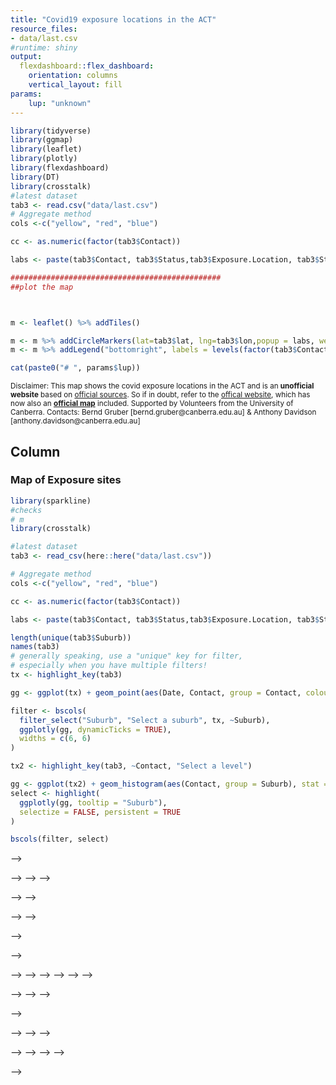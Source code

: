 ```yaml
---
title: "Covid19 exposure locations in the ACT"
resource_files:
- data/last.csv
#runtime: shiny
output:
  flexdashboard::flex_dashboard:
    orientation: columns
    vertical_layout: fill
params:
    lup: "unknown"
---
```


```r
library(tidyverse)
library(ggmap)
library(leaflet)
library(plotly)
library(flexdashboard)
library(DT)
library(crosstalk)
#latest dataset
tab3 <- read.csv("data/last.csv")
# Aggregate method
cols <-c("yellow", "red", "blue")

cc <- as.numeric(factor(tab3$Contact))

labs <- paste(tab3$Contact, tab3$Status,tab3$Exposure.Location, tab3$Street, tab3$Suburb, tab3$Date,tab3$Arrival.Time, tab3$Departure.Time, tab3$doubles, sep="<br/>") 

###############################################
##plot the map



m <- leaflet() %>% addTiles()

m <- m %>% addCircleMarkers(lat=tab3$lat, lng=tab3$lon,popup = labs, weight=0.5, color = cols[cc], radius = 5 , fillOpacity = 0.8) 
m <- m %>% addLegend("bottomright", labels = levels(factor(tab3$Contact)), colors = cols)
```

```r

cat(paste0("# ", params$lup))

```

<sup>Disclaimer: This map shows the covid exposure locations in the ACT and is an **unofficial website** based on [official sources](https://www.covid19.act.gov.au/act-status-and-response/act-covid-19-exposure-locations). So if in doubt, refer to the [offical website](https://www.covid19.act.gov.au/act-status-and-response/act-covid-19-exposure-locations), which has now also an [**official map**](https://www.covid19.act.gov.au/act-status-and-response/act-covid-19-exposure-locations/map#Map-of-ACT-exposure-locations) included. Supported by Volunteers from the University of Canberra. Contacts: Bernd Gruber [bernd.gruber@canberra.edu.au] & Anthony Davidson [anthony.davidson@canberra.edu.au]</sup>

Column {data-width=450}
-----------------------------------------------------------------------

### Map of Exposure sites

```r
library(sparkline)
#checks 
# m
library(crosstalk)

#latest dataset
tab3 <- read_csv(here::here("data/last.csv"))

# Aggregate method
cols <-c("yellow", "red", "blue")

cc <- as.numeric(factor(tab3$Contact))

labs <- paste(tab3$Contact, tab3$Status,tab3$Exposure.Location, tab3$Street, tab3$Suburb, tab3$Date,tab3$Arrival.Time, tab3$Departure.Time, tab3$doubles, sep="<br/>") 

length(unique(tab3$Suburb))
names(tab3)
# generally speaking, use a "unique" key for filter, 
# especially when you have multiple filters!
tx <- highlight_key(tab3)

gg <- ggplot(tx) + geom_point(aes(Date, Contact, group = Contact, colour = Contact))

filter <- bscols(
  filter_select("Suburb", "Select a suburb", tx, ~Suburb),
  ggplotly(gg, dynamicTicks = TRUE),
  widths = c(6, 6)
)

tx2 <- highlight_key(tab3, ~Contact, "Select a level")

gg <- ggplot(tx2) + geom_histogram(aes(Contact, group = Suburb), stat = "count")
select <- highlight(
  ggplotly(gg, tooltip = "Suburb"), 
  selectize = FALSE, persistent = TRUE
)

bscols(filter, select)

```

<!-- Column {data-width=350} -->
<!-- ----------------------------------------------------------------------- -->
<!-- ### Sparkline -->

<!-- ```{r} -->
<!-- library(htmlwidgets) -->
<!-- library(sparkline) -->
<!-- set.seed(1234) -->
<!-- x = rnorm(10) -->
<!-- y = rnorm(10) -->
<!-- sparkline(abs(x), type = 'bar', height = 50, width = 100) -->
<!-- ``` -->


<!-- - Inline line graphs `r #sparkline(x)` -->

<!-- - bar charts  `r #sparkline(abs(x), type = 'bar')`   -->

<!-- - negative values: `r #sparkline(x, type = 'bar')` -->

<!-- - sizing inline `r #sparkline(abs(x), type = 'bar', height = 50, width = 100)` -->

<!-- ### Table -->

<!-- ```{r eval = FALSE} -->
<!-- library(DT) -->
<!-- dtt <-DT::datatable(tab3[,c(1,8,2:7)], -->
<!--   rownames = FALSE, options = list(pageLength = 50, ausoHideNavigation=TRUE,  -->
<!--   initComplete = JS( -->
<!--         "function(settings, json) {", -->
<!--         "$(this.api().table().header()).css({'font-size': '50%'});", -->

<!--         "}")))  %>% DT::formatStyle(columns = 1:8, fontSize='70%')  -->

<!-- dtt -->

<!-- ``` -->

<!-- <!-- ### Dynamic timeline --> -->

<!-- <!-- ```{r include = FALSE} --> -->
<!-- <!-- names(tab3) --> -->
<!-- <!-- glimpse(tab3) --> -->

<!-- <!-- countSub <- as.data.frame(table(as.factor(tab3$Suburb))) --> -->
<!-- <!-- names(countSub) <- c("Suburb", "Total Count") --> -->


<!-- <!-- # ggplot(countSub) + --> -->
<!-- <!-- #   geom_point(aes(x = Var1, y = Freq, col = Status)) --> -->


<!-- <!-- locs <- select(tab3, lat, lon, Suburb) --> -->

<!-- <!-- plotdat1 <- left_join(countSub, tab3, by = "Suburb") --> -->

<!-- <!-- # length(unique(as.factor(tab3$Suburb))) --> -->
<!-- <!-- tab4 <- tab3 %>% --> -->
<!-- <!--   group_by(Suburb) %>% --> -->
<!-- <!--     summarise(count = length(as.factor(Suburb)), --> -->
<!-- <!--               lat = mean(lat), --> -->
<!-- <!--               lon = mean(lon)) --> -->

<!-- <!-- tab5 <- tab4 %>% --> -->
<!-- <!-- group_by(count)%>% --> -->
<!-- <!--       arrange(desc = TRUE, .by_group = TRUE) --> -->

<!-- <!--               # , --> -->

<!-- <!-- # glimpse(tab4) --> -->
<!-- <!-- # glimpse(plotdat1) --> -->
<!-- <!-- #filter on location --> -->

<!-- <!-- # ggplot(tab5) + --> -->
<!-- <!-- #   geom_point(aes(x = Suburb, y = count), size = 3) + --> -->
<!-- <!-- #   theme(axis.text.x = element_text(angle = 90)) --> -->
<!-- <!-- ``` --> -->

<!-- Column {data-width=50} -->
<!-- ----------------------------------------------------------- -->
<!-- ### Info -->

<!-- Extracted from the ACT goverment website at `r Sys.time()`. This application is intended to make finding and understanding contact locations easier in the ACT.  -->

<!-- ### New CLOSE contacts  -->

<!-- `r Sys.Date()`<!-- Checked at 17082021 -->  -->

<!-- ```{r} -->
<!-- articles <- table(tab3$Status)[2]#computeArticles() -->
<!-- valueBox(articles, icon = "fa-pencil") -->
<!-- ``` -->

<!-- ### CASUAL contacts `r #sparkline(x)` -->

<!-- ```{r} -->
<!-- articles <- table(tab3$Status)[2]#computeArticles() -->
<!-- valueBox(articles, icon = "fa-pencil") -->
<!-- ``` -->


<!-- https://covid19nearme.com.au/state/act -->



